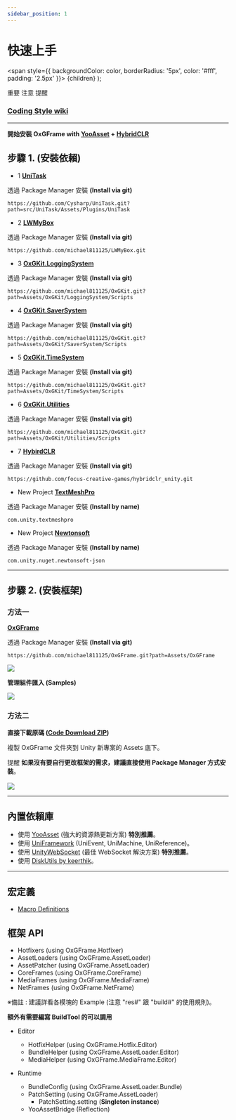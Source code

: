 ```yaml
---
sidebar_position: 1
---
```



# 快速上手

  <span
    style={{
      backgroundColor: color,
      borderRadius: '5px',
      color: '#fff',
      padding: '2.5px'
    }}>
    {children}
  </span>
);

<Highlight color="#ff2f00">重要</Highlight> <Highlight color="#0373fc">注意</Highlight> <Highlight color="#00d679">提醒</Highlight>

### [Coding Style wiki](https://github.com/michael811125/OxGFrame/wiki/Coding-Style)

---

**開始安裝 OxGFrame with [YooAsset](https://github.com/tuyoogame/YooAsset) + [HybridCLR](https://github.com/focus-creative-games/hybridclr)**

## 步驟 1. (安裝依賴)

- <Highlight color="#ff2f00">1</Highlight> **[UniTask](https://github.com/Cysharp/UniTask)**
  
透過 Package Manager 安裝 **(Install via git)**

```
https://github.com/Cysharp/UniTask.git?path=src/UniTask/Assets/Plugins/UniTask
```

- <Highlight color="#ff2f00">2</Highlight> **[LWMyBox](https://github.com/michael811125/LWMyBox)**

透過 Package Manager 安裝 **(Install via git)**

```
https://github.com/michael811125/LWMyBox.git
```

- <Highlight color="#ff2f00">3</Highlight> **[OxGKit.LoggingSystem](https://github.com/michael811125/OxGKit#loggingsystem-dependence-lwmybox)**

透過 Package Manager 安裝 **(Install via git)**

```
https://github.com/michael811125/OxGKit.git?path=Assets/OxGKit/LoggingSystem/Scripts
```

- <Highlight color="#ff2f00">4</Highlight> **[OxGKit.SaverSystem](https://github.com/michael811125/OxGKit#saversystem)**
  
透過 Package Manager 安裝 **(Install via git)**

```
https://github.com/michael811125/OxGKit.git?path=Assets/OxGKit/SaverSystem/Scripts
```

- <Highlight color="#ff2f00">5</Highlight> **[OxGKit.TimeSystem](https://github.com/michael811125/OxGKit#timesystem)**
  
透過 Package Manager 安裝 **(Install via git)**

```
https://github.com/michael811125/OxGKit.git?path=Assets/OxGKit/TimeSystem/Scripts
```

- <Highlight color="#ff2f00">6</Highlight> **[OxGKit.Utilities](https://github.com/michael811125/OxGKit#utilities-dependence-unitask)**
  
透過 Package Manager 安裝 **(Install via git)**

```
https://github.com/michael811125/OxGKit.git?path=Assets/OxGKit/Utilities/Scripts
```

- <Highlight color="#ff2f00">7</Highlight> **[HybirdCLR](https://github.com/focus-creative-games/hybridclr)**

透過 Package Manager 安裝 **(Install via git)**

```
https://github.com/focus-creative-games/hybridclr_unity.git
```

- <Highlight color="#0373fc">New Project</Highlight> **[TextMeshPro](https://docs.unity3d.com/Packages/com.unity.textmeshpro@3.2/manual/index.html)**

透過 Package Manager 安裝 **(Install by name)**

```
com.unity.textmeshpro
```

- <Highlight color="#0373fc">New Project</Highlight> **[Newtonsoft](https://github.com/jilleJr/Newtonsoft.Json-for-Unity/wiki/Install-official-via-UPM)**

透過 Package Manager 安裝 **(Install by name)**

```
com.unity.nuget.newtonsoft-json
```

---

## 步驟 2. (安裝框架)

### 方法一

**[OxGFrame](https://github.com/michael811125/OxGFrame)**

透過 Package Manager 安裝 **(Install via git)**

```
https://github.com/michael811125/OxGFrame.git?path=Assets/OxGFrame
```

![](/img/getting_started/latest/img_1.png)

**管理組件匯入 (Samples)**

![](/img/getting_started/img_2.png)
	
### 方法二

**直接下載原碼 ([Code Download ZIP](https://github.com/michael811125/OxGFrame))**

複製 OxGFrame 文件夾到 Unity 新專案的 Assets 底下。

<Highlight color="#00d679">提醒</Highlight> **如果沒有要自行更改框架的需求，建議直接使用 Package Manager 方式安裝**。
<br/>
<br/>
![](/img/getting_started/img_3.png)

---

## 內置依賴庫

- 使用 [YooAsset](https://github.com/tuyoogame/YooAsset) (強大的資源熱更新方案) **特別推薦**。
- 使用 [UniFramework](https://github.com/gmhevinci/UniFramework) (UniEvent, UniMachine, UniReference)。
- 使用 [UnityWebSocket](https://github.com/psygames/UnityWebSocket) (最佳 WebSocket 解決方案) **特別推薦**。
- 使用 [DiskUtils by keerthik](https://github.com/keerthik/simple-disk-utils)。

---

## 宏定義
- [Macro Definitions](https://github.com/michael811125/OxGFrame/wiki/Macro-Definitions)

## 框架 API

- Hotfixers (using OxGFrame.Hotfixer)
- AssetLoaders (using OxGFrame.AssetLoader)
- AssetPatcher (using OxGFrame.AssetLoader)
- CoreFrames (using OxGFrame.CoreFrame)
- MediaFrames (using OxGFrame.MediaFrame)
- NetFrames (using OxGFrame.NetFrame)

※備註 : 建議詳看各模塊的 Example (注意 "res#" 跟 "build#" 的使用規則)。

**額外有需要編寫 BuildTool 的可以調用**

- Editor
  - HotfixHelper (using OxGFrame.Hotfix.Editor)
  - BundleHelper (using OxGFrame.AssetLoader.Editor)
  - MediaHelper (using OxGFrame.MediaFrame.Editor)

- Runtime
  - BundleConfig (using OxGFrame.AssetLoader.Bundle)
  - PatchSetting (using OxGFrame.AssetLoader)
    - PatchSetting.setting (**Singleton instance**)
  - YooAssetBridge (Reflection)